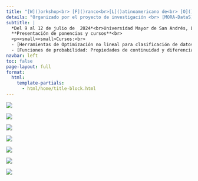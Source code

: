 ```yaml
---
title: "[W]()orkshop<br> [F]()ranco<br>[L]()atinoamericano de<br> [O]()ptimización,<br> [A]()leatoriedad y<br> [M]()atrices"
details: "Organizado por el proyecto de investigación <br> [MORA-DataS](https://sites.google.com/view/mora-datas/inicio) </a>"
subtitle: |
  *Del 9 al 12 de julio de  2024*<br>Universidad Mayor de San Andrés, La Paz - Bolivia
  **Presentación de ponencias y cursos**<br>
  <p><small><small>Cursos:<br>
  - [Herramientas de Optimización no lineal para clasificación de datos]()<br><small>*Julio López, Universidad Diego Portales*</small><br>
  - [Funciones de probabilidad: Propiedades de continuidad y diferenciabilidad bajo distribuciones elípticas]()<br><small>*Pedro Pérez, Universidad de Chile*</small></small></small></p>
navbar: left
toc: false
page-layout: full
format:
  html:
    template-partials:
      - html/home/title-block.html
---
```


::: {layout-ncol=7}

![](https://www.conacyt.gov.py/sites/default/files/upload_editores/u489/math%20logo.jpg)

![](/files/img/mora-logo.jpeg )

![](https://upload.wikimedia.org/wikipedia/commons/thumb/0/02/Ministère_de_l%27Europe_et_des_Affaires_Étrangères.svg/540px-Ministère_de_l%27Europe_et_des_Affaires_Étrangères.svg.png)

![](https://www.cmm.uchile.cl/wp-content/themes/Chameleon-CMM/images/logo_cmm01.png)

![](https://upload.wikimedia.org/wikipedia/commons/thumb/d/d2/Umsa-logo.svg/1200px-Umsa-logo.svg.png)


![](https://anid.cl/wp-content/uploads/2022/04/anid_rojo_azul.png)

![](https://cindocchorrillos.wordpress.com/wp-content/uploads/2014/09/logo-concytec.png?w=640)

:::


::: rotate-img 
<style>
  body {
  background-image: url("https://youtu.be/8k-T9adzeEQ");
  background-size: cover;
  background-repeat: no-repeat;
}
  
</style>
:::
